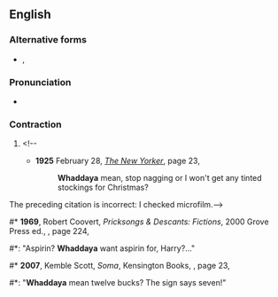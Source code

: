 ==English==

===Alternative forms===
* {{l|en|whadaya}}, {{l|en|whadiya}}

===Pronunciation===
* {{a|US}} {{IPA|/ˈwʌdəjə/|lang=en}}

===Contraction===
{{en-cont}}

# {{eye dialect of|[[what]] [[do]] [[you]]|lang=en}}<!--
#*'''1925''' February 28, [[w:The New Yorker|''The New Yorker'']], page 23,
#*:'''Whaddaya''' mean, stop nagging or I won't get any tinted stockings for Christmas?
The preceding citation is incorrect: I checked microfilm.-->
#* '''1969''', Robert Coovert, ''Pricksongs & Descants: Fictions'', 2000 Grove Press ed., {{ISBN|0802136672}}, page 224,
#*: "Aspirin? '''Whaddaya''' want aspirin for, Harry?..."
#* '''2007''', Kemble Scott, ''Soma'', Kensington Books, {{ISBN|0758215495}}, page 23,
#*: "'''Whaddaya''' mean twelve bucks? The sign says seven!"